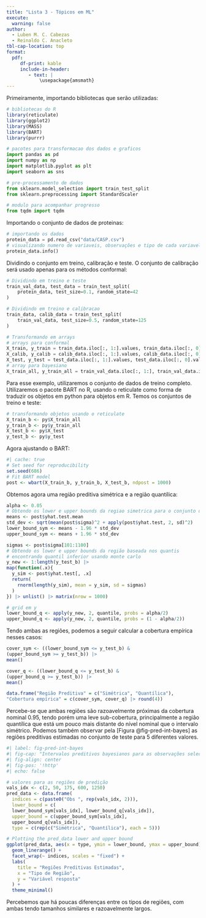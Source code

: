 ```yaml
---
title: "Lista 3 - Tópicos em ML"
execute:
  warning: false
author:   
  - Luben M. C. Cabezas
  - Reinaldo C. Anacleto
tbl-cap-location: top
format:
  pdf:
     df-print: kable
     include-in-header:  
        - text: |
            \usepackage{amsmath}
---
```

Primeiramente, importando bibliotecas que serão utilizadas:

```r
# bibliotecas do R
library(reticulate)
library(ggplot2)
library(MASS)
library(BART)
library(purrr)
```
```python
# pacotes para transformacao dos dados e graficos
import pandas as pd
import numpy as np
import matplotlib.pyplot as plt
import seaborn as sns

# pre-processamento de dados
from sklearn.model_selection import train_test_split
from sklearn.preprocessing import StandardScaler

# modulo para acompanhar progresso
from tqdm import tqdm
```

\section{Exercício 1}
Importando o conjunto de dados de proteinas:
```python
# importando os dados
protein_data = pd.read_csv("data/CASP.csv")
# visualizando numero de variaveis, observações e tipo de cada variavel
protein_data.info()
```
Dividindo o conjunto em treino, calibração e teste. O conjunto de calibração será usado apenas para os métodos conformal:
```python
# Dividindo em treino e teste
train_val_data, test_data = train_test_split(
    protein_data, test_size=0.1, random_state=42
)

# Dividindo em treino e calibracao
train_data, calib_data = train_test_split(
    train_val_data, test_size=0.5, random_state=125
)

# Transformando em arrays
# arrays para conformal
X_train, y_train = train_data.iloc[:, 1:].values, train_data.iloc[:, 0].values
X_calib, y_calib = calib_data.iloc[:, 1:].values, calib_data.iloc[:, 0].values
X_test, y_test = test_data.iloc[:, 1:].values, test_data.iloc[:, 0].values
# array para bayesiano
X_train_all, y_train_all = train_val_data.iloc[:, 1:], train_val_data.iloc[:, 0]
```
\subsection{Item 1}

\subsection{Item 2}

\subsection{Item 3}

\subsection{Item 4}
Para esse exemplo, utilizaremos o conjunto de dados de treino completo. Utilizaremos o pacote BART no R, usando o reticulate como forma de traduzir os objetos em python para objetos em R. Temos os conjuntos de treino e teste:
```r
# transformando objetos usando o reticulate
X_train_b <- py$X_train_all
y_train_b <- py$y_train_all
X_test_b <- py$X_test
y_test_b <- py$y_test
```
Agora ajustando o BART:
```r
#| cache: true
# Set seed for reproducibility
set.seed(686)
# Fit BART model
post <- wbart(X_train_b, y_train_b, X_test_b, ndpost = 1000)
```
Obtemos agora uma região preditiva simétrica e a região quantílica:
```r
alpha <- 0.05
# Obtendo os lower e upper bounds da regiao simetrica para o conjunto de teste
means <- post$yhat.test.mean
std_dev <- sqrt(mean(post$sigma)^2 + apply(post$yhat.test, 2, sd)^2)
lower_bound_sym <- means - 1.96 * std_dev
upper_bound_sym <- means + 1.96 * std_dev

sigmas <- post$sigma[101:1100]
# Obtendo os lower e upper bounds da região baseada nos quantis
# encontrando quantil inferior usando monte carlo
y_new <- 1:length(y_test_b) |>
map(function(.x){
  y_sim <- post$yhat.test[, .x]
  return(
    rnorm(length(y_sim), mean = y_sim, sd = sigmas)
  )
}) |> unlist() |> matrix(nrow = 1000)

# grid em y
lower_bound_q <- apply(y_new, 2, quantile, probs = alpha/2)
upper_bound_q <- apply(y_new, 2, quantile, probs = (1 - alpha/2)) 
```
Tendo ambas as regiões, podemos a seguir calcular a cobertura empírica nesses casos:
```r
cover_sym <- ((lower_bound_sym <= y_test_b) & 
(upper_bound_sym >= y_test_b)) |>
mean()

cover_q <- ((lower_bound_q <= y_test_b) & 
(upper_bound_q >= y_test_b)) |>
mean()

data.frame("Região Preditiva" = c("Simétrica", "Quantílica"),
"Cobertura empírica" = c(cover_sym, cover_q) |> round(4))
```
Percebe-se que ambas regiões são razoavelmente próximas da cobertura nominal 0.95, tendo porém uma leve sub-cobertura, principalmente a região quantílica que está um pouco mais distante do nível nominal que o intervalo simétrico. Podemos também observar pela [Figura @fig-pred-int-bayes] as regiões preditivas estimadas no conjunto de teste para 5 diferentes valores.
```r
#| label: fig-pred-int-bayes
#| fig-cap: "Intervalos preditivos bayesianos para as observações selecionadas"
#| fig-align: center
#| fig-pos: '!http'
#| echo: false

# valores para as regiões de predição
vals_idx <- c(2, 50, 175, 600, 1250)
pred_data <- data.frame(
  indices = c(paste0("Obs ", rep(vals_idx, 2))),
  lower_bound = c(
  lower_bound_sym[vals_idx], lower_bound_q[vals_idx]),
  upper_bound = c(upper_bound_sym[vals_idx],
  upper_bound_q[vals_idx]),
  type = c(rep(c("Simétrica", "Quantílica"), each = 5)))

# Plotting the pred_data lower and upper bound
ggplot(pred_data, aes(x = type, ymin = lower_bound, ymax = upper_bound)) +
  geom_linerange() +
  facet_wrap(~ indices, scales = "fixed") +
  labs(
    title = "Regiões Preditivas Estimadas",
    x = "Tipo de Região",
    y = "Variável resposta"
  ) +
  theme_minimal()
```
Percebemos que há poucas diferenças entre os tipos de regiões, com ambas tendo tamanhos similares e razoavelmente largos.